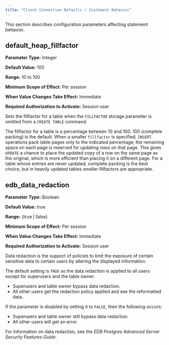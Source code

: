 ```yaml
---
title: "Client Connection Defaults / Statement Behavior"
---
```


<div id="ccd_statement_behaviour" class="registered_link"></div>




This section describes configuration parameters affecting statement behavior.

## default_heap_fillfactor



**Parameter Type:** Integer

**Default Value:** 100

**Range:** 10 to 100

**Minimum Scope of Effect:** Per session

**When Value Changes Take Effect:** Immediate

**Required Authorization to Activate:** Session user

Sets the fillfactor for a table when the `FILLFACTOR` storage parameter is omitted from a `CREATE TABLE` command.

The fillfactor for a table is a percentage between 10 and 100. 100 (complete packing) is the default. When a smaller `fillfactor` is specified, `INSERT` operations pack table pages only to the indicated percentage; the remaining space on each page is reserved for updating rows on that page. This gives `UPDATE` a chance to place the updated copy of a row on the same page as the original, which is more efficient than placing it on a different page. For a table whose entries are never updated, complete packing is the best choice, but in heavily updated tables smaller fillfactors are appropriate.

## edb_data_redaction



**Parameter Type:** Boolean

**Default Value:** true

**Range:** {true | false}

**Minimum Scope of Effect:** Per session

**When Value Changes Take Effect:** Immediate

**Required Authorization to Activate:** Session user

Data redaction is the support of policies to limit the exposure of certain sensitive data to certain users by altering the displayed information.

The default setting is `TRUE` so the data redaction is applied to all users except for superusers and the table owner:

  - Superusers and table owner bypass data redaction.
  - All other users get the redaction policy applied and see the reformatted data.

If the parameter is disabled by setting it to `FALSE`, then the following occurs:

  - Superusers and table owner still bypass data redaction.
  - All other users will get an error.

For information on data redaction, see the *EDB Postgres Advanced Server Security Features Guide*.
